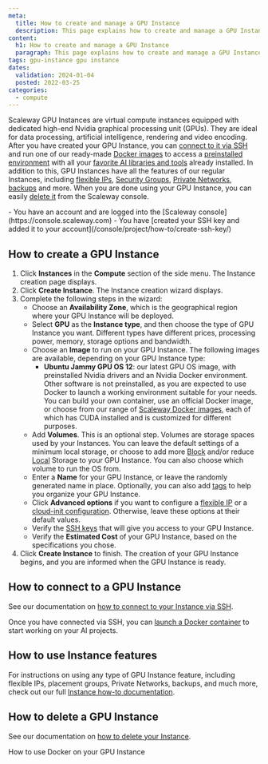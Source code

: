 ```yaml
---
meta:
  title: How to create and manage a GPU Instance
  description: This page explains how to create and manage a GPU Instance
content:
  h1: How to create and manage a GPU Instance
  paragraph: This page explains how to create and manage a GPU Instance
tags: gpu-instance gpu instance
dates:
  validation: 2024-01-04
  posted: 2022-03-25
categories:
  - compute
---
```


Scaleway GPU Instances are virtual compute instances equipped with dedicated high-end Nvidia graphical processing unit (GPUs). They are ideal for data processing, artificial intelligence, rendering and video encoding. After you have created your GPU Instance, you can [connect to it via SSH](/compute/instances/how-to/connect-to-instance) and run one of our ready-made [Docker images](/compute/gpu/how-to/use-gpu-with-docker) to access a [preinstalled environment](/compute/gpu/how-to/use-preinstalled-env) with all your [favorite AI libraries and tools](/compute/gpu/reference-content/docker-images/) already installed. In addition to this, GPU Instances have all the features of our regular Instances, including [flexible IPs](/compute/instances/how-to/use-flexips/), [Security Groups](/compute/instances/how-to/use-security-groups/), [Private Networks](/compute/instances/how-to/use-private-networks/), [backups](/compute/instances/how-to/create-a-backup/) and more. When you are done using your GPU Instance, you can easily [delete it](/compute/instances/how-to/delete-instance/) from the Scaleway console.

<Macro id="iam-requirements" />

<Message type="requirement">
  - You have an account and are logged into the [Scaleway console](https://console.scaleway.com)
  - You have [created your SSH key and added it to your account](/console/project/how-to/create-ssh-key/)
</Message>

## How to create a GPU Instance

1. Click **Instances** in the **Compute** section of the side menu. The Instance creation page displays.
2. Click **Create Instance**. The Instance creation wizard displays.
3. Complete the following steps in the wizard:
    - Choose an **Availability Zone**, which is the geographical region where your GPU Instance will be deployed.
    - Select **GPU** as the **Instance type**, and then choose the type of GPU Instance you want. Different types have different prices, processing power, memory, storage options and bandwidth. 
    - Choose an **Image** to run on your GPU Instance. The following images are available, depending on your GPU Instance type:
      - **Ubuntu Jammy GPU OS 12**: our latest GPU OS image, with preinstalled Nvidia drivers and an Nvidia Docker environment. Other software is not preinstalled, as you are expected to use Docker to launch a working environment suitable for your needs. You can build your own container, use an official Docker image, or choose from our range of [Scaleway Docker images](/compute/gpu/reference-content/docker-images/), each of which has CUDA installed and is customized for different purposes.
    - Add **Volumes**. This is an optional step. Volumes are storage spaces used by your Instances. You can leave the default settings of a minimum local storage, or choose to add more [Block](/compute/instances/concepts/#block-volumes) and/or reduce [Local](/compute/instances/concepts/#local-volumes) Storage to your GPU Instance. You can also choose which volume to run the OS from.
    - Enter a **Name** for your GPU Instance, or leave the randomly generated name in place. Optionally, you can also add [tags](/compute/instances/concepts/#tags) to help you organize your GPU Instance. 
    - Click **Advanced options** if you want to configure a [flexible IP](/compute/instances/concepts/#flexible-ip) or a [cloud-init configuration](/compute/instances/concepts/#cloud-init). Otherwise, leave these options at their default values. 
    - Verify the [SSH keys](/console/account/concepts/#ssh-key) that will give you access to your GPU Instance.
    - Verify the **Estimated Cost** of your GPU Instance, based on the specifications you chose.
4. Click **Create Instance** to finish. The creation of your GPU Instance begins, and you are informed when the GPU Instance is ready.

## How to connect to a GPU Instance

See our documentation on [how to connect to your Instance via SSH](/compute/instances/how-to/connect-to-instance/).

Once you have connected via SSH, you can [launch a Docker container](/compute/gpu/how-to/use-gpu-with-docker/) to start working on your AI projects.

## How to use Instance features

For instructions on using any type of GPU Instance feature, including flexible IPs, placement groups, Private Networks, backups, and much more, check out our full [Instance how-to documentation](/compute/instances/how-to/).

## How to delete a GPU Instance

See our documentation on [how to delete your Instance](/compute/instances/how-to/delete-instance/).


<Navigation title="See Also">
  <NextButton to="/compute/gpu/how-to/use-gpu-with-docker/">How to use Docker on your GPU Instance</NextButton>
</Navigation>
